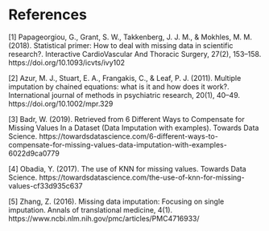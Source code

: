 # References

[1] 	Papageorgiou, G., Grant, S. W., Takkenberg, J. J. M., & Mokhles, M. M. (2018). Statistical primer: How to deal with missing data in scientific research?. Interactive CardioVascular And Thoracic Surgery, 27(2), 153–158. https://doi.org/10.1093/icvts/ivy102

[2] 	Azur, M. J., Stuart, E. A., Frangakis, C., & Leaf, P. J. (2011). Multiple imputation by chained equations: what is it and how does it work?. International journal of methods in psychiatric research, 20(1), 40–49. https://doi.org/10.1002/mpr.329

[3]	Badr, W. (2019). Retrieved from 6 Different Ways to Compensate for Missing Values In a Dataset (Data Imputation with examples). Towards Data Science. https://towardsdatascience.com/6-different-ways-to-compensate-for-missing-values-data-imputation-with-examples-6022d9ca0779

[4]	Obadia, Y. (2017). The use of KNN for missing values. Towards Data Science. https://towardsdatascience.com/the-use-of-knn-for-missing-values-cf33d935c637

[5] 	Zhang, Z. (2016). Missing data imputation: Focusing on single imputation. Annals of translational medicine, 4(1). https://www.ncbi.nlm.nih.gov/pmc/articles/PMC4716933/